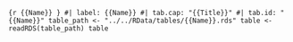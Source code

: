 
\newpage

```{r {{Name}} }
#| label: {{Name}}
#| tab.cap: "{{Title}}"
#| tab.id: "{{Name}}"
table_path <- "../../RData/tables/{{Name}}.rds"
table <- readRDS(table_path)
table
```
